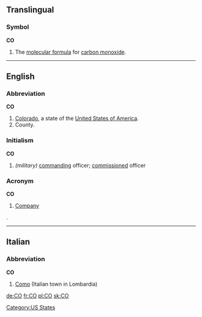 ==Translingual==

===Symbol===
'''CO'''

# The [[molecular formula]] for [[carbon monoxide]].

----

==English==

===Abbreviation===
'''CO'''

# [[Colorado]], a state of the [[United States of America]].
# County.

===Initialism===
'''CO'''

# ''(military)'' [[command]]ing officer; [[commission]]ed officer

===Acronym===
'''CO'''

# [[company|Company]] {{gloss|English}}

.

[[Category:US States]]

----

==Italian==

===Abbreviation===
'''CO'''

# [[Como]] (Italian town in Lombardia)

[[de:CO]]
[[fr:CO]]
[[pl:CO]]
[[sk:CO]]